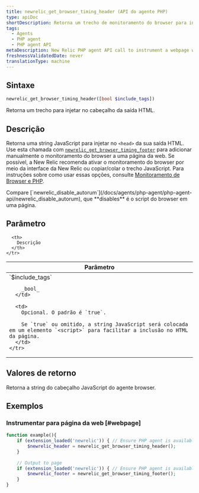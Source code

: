 ```yaml
---
title: newrelic_get_browser_timing_header (API do agente PHP)
type: apiDoc
shortDescription: Retorna um trecho de monitoramento do browser para injetar no cabeçalho da sua saída HTML.
tags:
  - Agents
  - PHP agent
  - PHP agent API
metaDescription: New Relic PHP agent API call to instrument a webpage with New Relic. Pair with newrelic_get_browser_timing_footer.
freshnessValidatedDate: never
translationType: machine
---
```


## Sintaxe

```php
newrelic_get_browser_timing_header([bool $include_tags])
```

Retorna um trecho <InlinePopover type="browser"/>para injetar no cabeçalho da saída HTML.

## Descrição

Retorna uma string JavaScript para injetar no `<head>` da sua saída HTML. Use esta chamada com [`newrelic_get_browser_timing_footer`](/docs/agents/php-agent/php-agent-api/newrelic_get_browser_timing_footer) para adicionar manualmente o monitoramento do browser a uma página da web. Se possível, a New Relic recomenda ativar o monitoramento do browser por meio da interface da New Relic ou copiar/colar o trecho JavaScript. Para instruções sobre como usar essas opções, consulte [Monitoramento de Browser e PHP](/docs/agents/php-agent/features/page-load-timing-php).

<Callout variant="tip">
  Compare [`newrelic_disable_autorum`](/docs/agents/php-agent/php-agent-api/newrelic_disable_autorum), que <DNT>**disables**</DNT> é o script do browser em uma página.
</Callout>

## Parâmetro

<table>
  <thead>
    <tr>
      <th width="25%">
        Parâmetro
      </th>

      <th>
        Descrição
      </th>
    </tr>
  </thead>

  <tbody>
    <tr>
      <td>
        `$include_tags`

        _bool_
      </td>

      <td>
        Opcional. O padrão é `true`.

        Se `true` ou omitido, a string JavaScript será colocada em um elemento `<script>` para facilitar a inclusão no HTML da página.
      </td>
    </tr>
  </tbody>
</table>

## Valores de retorno

Retorna a string do cabeçalho JavaScript do agente browser.

## Exemplos

### Instrumentar para página da web [#webpage]

```php
function example(){
    if (extension_loaded('newrelic')) { // Ensure PHP agent is available
        $newrelic_header = newrelic_get_browser_timing_header();
    }
    
    // Output to page
    if (extension_loaded('newrelic')) { // Ensure PHP agent is available
        $newrelic_footer = newrelic_get_browser_timing_footer();
    }
}
```